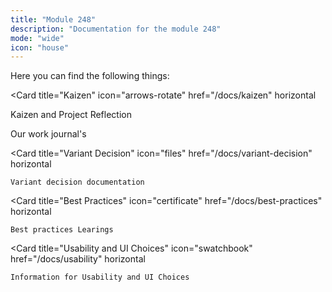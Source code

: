 ```yaml
---
title: "Module 248"
description: "Documentation for the module 248"
mode: "wide"
icon: "house"
---
```


Here you can find the following things:

<Card
  title="Kaizen"
  icon="arrows-rotate"
  href="/docs/kaizen"
  horizontal
>
  Kaizen and Project Reflection
</Card>


<CardGroup cols="2">
  <Card
    title="Work Journals"
    icon="books"
    horizontal
    href="/work-journal"
  >
    Our work journal's
  </Card>

  <Card
    title="Variant Decision"
    icon="files"
    href="/docs/variant-decision"
    horizontal
  >
    Variant decision documentation
  </Card>

  <Card
    title="Best Practices"
    icon="certificate"
    href="/docs/best-practices"
    horizontal
  >
    Best practices Learings
  </Card>

  <Card
    title="Usability and UI Choices"
    icon="swatchbook"
    href="/docs/usability"
    horizontal
  >
    Information for Usability and UI Choices
  </Card>

</CardGroup>